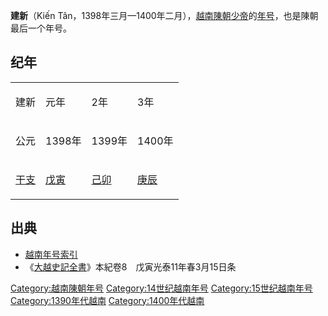 {{Eranamebox|年号=建新
|起讫时间= 1398年—1400年
|政权= [[越南陳朝|越南陳朝]]
|帝王= [[陳少帝|陳少帝]]
|历时= 3年
|timeline=
|说明=
}}
'''建新'''（Kiến Tân，1398年三月—1400年二月），[[越南陳朝|越南陳朝]][[陳少帝|少帝]]的[[年号|年号]]，也是陳朝最后一个年号。

==纪年==
{| class="wikitable" style="background-color:#ffffff;text-align:center"
|- style="background-color:#cccccc;font-weight:bold"
|建新||元年||2年||3年
|-
|公元||1398年||1399年||1400年
|- 
|[[干支|干支]]||[[戊寅|戊寅]]||[[己卯|己卯]]||[[庚辰|庚辰]] 
|}

==出典==
*[[越南年号索引|越南年号索引]]
*《[[大越史記全書|大越史記全書]]》本紀卷8　戊寅光泰11年春3月15日条

{{年号|[[光泰|光泰]]|[[越南年号索引|越南陳朝年号]]|[[胡朝|胡朝]]：[[聖元|聖元]]}}
{{越南年號}}
[[Category:越南陳朝年号|Category:越南陳朝年号]]
[[Category:14世纪越南年号|Category:14世纪越南年号]]
[[Category:15世纪越南年号|Category:15世纪越南年号]]
[[Category:1390年代越南|Category:1390年代越南]]
[[Category:1400年代越南|Category:1400年代越南]]